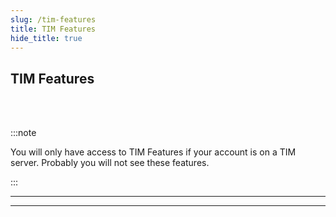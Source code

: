 ```yaml
---
slug: /tim-features
title: TIM Features
hide_title: true
---
```



<div class="hero hero--primary">
  <div class="container">
    <h2 class="hero__title">TIM Features</h2>
  </div>
  
</div>
<br></br>

:::note

You will only have access to TIM Features if your account is on a TIM server. Probably you will not see these features. 

:::

---

<DocCardList />

---
